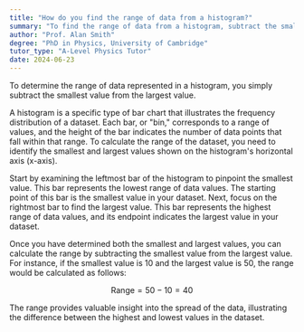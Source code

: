 ```yaml
---
title: "How do you find the range of data from a histogram?"
summary: "To find the range of data from a histogram, subtract the smallest value from the largest value."
author: "Prof. Alan Smith"
degree: "PhD in Physics, University of Cambridge"
tutor_type: "A-Level Physics Tutor"
date: 2024-06-23
---
```


To determine the range of data represented in a histogram, you simply subtract the smallest value from the largest value.

A histogram is a specific type of bar chart that illustrates the frequency distribution of a dataset. Each bar, or "bin," corresponds to a range of values, and the height of the bar indicates the number of data points that fall within that range. To calculate the range of the dataset, you need to identify the smallest and largest values shown on the histogram's horizontal axis (x-axis).

Start by examining the leftmost bar of the histogram to pinpoint the smallest value. This bar represents the lowest range of data values. The starting point of this bar is the smallest value in your dataset. Next, focus on the rightmost bar to find the largest value. This bar represents the highest range of data values, and its endpoint indicates the largest value in your dataset.

Once you have determined both the smallest and largest values, you can calculate the range by subtracting the smallest value from the largest value. For instance, if the smallest value is $10$ and the largest value is $50$, the range would be calculated as follows:

$$
\text{Range} = 50 - 10 = 40
$$

The range provides valuable insight into the spread of the data, illustrating the difference between the highest and lowest values in the dataset.
    